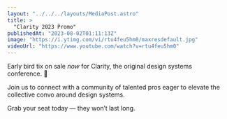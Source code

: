```yaml
---
layout: "../../../layouts/MediaPost.astro"
title: >
  "Clarity 2023 Promo"
publishedAt: "2023-08-02T01:11:13Z"
image: "https://i.ytimg.com/vi/rtu4feu5hm0/maxresdefault.jpg"
videoUrl: "https://www.youtube.com/watch?v=rtu4feu5hm0"
---
```


Early bird tix on sale _now_ for Clarity, the original design systems conference. 🎉

Join us to connect with a community of talented pros eager to elevate the collective convo around design systems.

Grab your seat today — they won’t last long.
